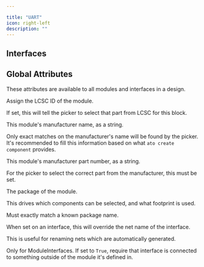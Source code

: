 ```yaml
---

title: "UART"
icon: right-left
description: ""
---
```



## Interfaces

<ParamField path='base_uart' type='UART_Base'>
</ParamField>

<ParamField path='cts' type='ElectricLogic'>
</ParamField>

<ParamField path='dcd' type='ElectricLogic'>
</ParamField>

<ParamField path='dsr' type='ElectricLogic'>
</ParamField>

<ParamField path='dtr' type='ElectricLogic'>
</ParamField>

<ParamField path='ri' type='ElectricLogic'>
</ParamField>

<ParamField path='rts' type='ElectricLogic'>
</ParamField>


## Global Attributes


These attributes are available to all modules and interfaces in a design.
<ParamField path='lcsc_id' type='str'>

Assign the LCSC ID of the module.

If set, this will tell the picker to select that part from LCSC for this block.
</ParamField>

<ParamField path='manufacturer' type='str'>

This module's manufacturer name, as a string.

Only exact matches on the manufacturer's name will be found by the picker.
It's recommended to fill this information based on what `ato create component`
provides.
</ParamField>

<ParamField path='mpn' type='str'>

This module's manufacturer part number, as a string.

For the picker to select the correct part from the manufacturer,
this must be set.
</ParamField>

<ParamField path='package' type='str'>

The package of the module.

This drives which components can be selected, and what footprint is used.

Must exactly match a known package name.
</ParamField>

<ParamField path='exclude_from_bom' type='bool'>
</ParamField>

<ParamField path='override_net_name' type='str'>

When set on an interface, this will override the net name of the interface.

This is useful for renaming nets which are automatically generated.
</ParamField>

<ParamField path='required' type='bool'>

Only for ModuleInterfaces.
If set to `True`, require that interface is connected to something outside
of the module it's defined in.
</ParamField>

